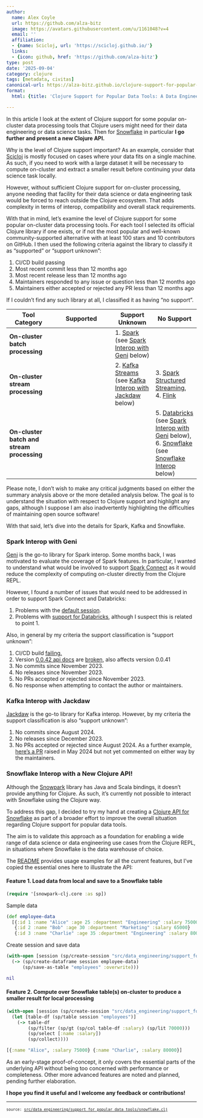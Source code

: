 ```yaml
---
author:
  name: Alex Coyle
  url: https://github.com/alza-bitz
  image: https://avatars.githubusercontent.com/u/1161048?v=4
  email: ''
  affiliation:
  - {name: Scicloj, url: 'https://scicloj.github.io/'}
  links:
  - {icon: github, href: 'https://github.com/alza-bitz'}
type: post
date: '2025-09-04'
category: clojure
tags: [metadata, civitas]
canonical-url: https://alza-bitz.github.io/clojure-support-for-popular-data-tools
format:
  html: {title: 'Clojure Support for Popular Data Tools: A Data Engineer''s Perspective, and a New Clojure API for Snowflake'}

---
```

<style></style><style>.printedClojure .sourceCode {
  background-color: transparent;
  border-style: none;
}
</style><style>.clay-limit-image-width .clay-image {max-width: 100%}
.clay-side-by-side .sourceCode {margin: 0}
.clay-side-by-side {margin: 1em 0}
</style>
<script src="snowflake_files/md-default0.js" type="text/javascript"></script><script src="snowflake_files/md-default1.js" type="text/javascript"></script>
In this article I look at the extent of Clojure support for some popular on-cluster data processing tools that Clojure users might need for their data engineering or data science tasks. Then for [Snowflake](https://snowflake.com) in particular **I go further and present a new Clojure API.**

Why is the level of Clojure support important? As an example, consider that [Scicloj](https://scicloj.org) is mostly focused on cases where your data fits on a single machine. As such, if you need to work with a large dataset it will be necessary to compute on-cluster and extract a smaller result before continuing your data science task locally.

However, without sufficient Clojure support for on-cluster processing, anyone needing that facility for their data science or data engineering task would be forced to reach outside the Clojure ecosystem. That adds complexity in terms of interop, compatibility and overall stack requirements.

With that in mind, let's examine the level of Clojure support for some popular on-cluster data processing tools. For each tool I selected its official Clojure library if one exists, or if not the most popular and well-known community-supported alternative with at least 100 stars and 10 contributors on GitHub. I then used the following criteria against the library to classify it as "supported" or "support unknown":

1. CI/CD build passing
1. Most recent commit less than 12 months ago
1. Most recent release less than 12 months ago
1. Maintainers responded to any issue or question less than 12 months ago
1. Maintainers either accepted or rejected any PR less than 12 months ago

If I couldn't find any such library at all, I classified it as having "no support".

| Tool Category | Supported | Support Unknown | No Support |
|---------------|---------------------|--------------|---------------|
| **On-cluster batch processing** | | 1. [Spark](https://spark.apache.org) (see [Spark Interop with Geni](#spark_interop_with_geni) below) | |
| **On-cluster stream processing** | | 2. [Kafka Streams](https://kafka.apache.org/documentation/streams) (see [Kafka Interop with Jackdaw](#kafka_interop_with_jackdaw) below) | 3. [Spark Structured Streaming](https://spark.apache.org/streaming),<br>4. [Flink](https://flink.apache.org) |
| **On-cluster batch and stream processing** | | | 5. [Databricks](https://databricks.com) (see [Spark Interop with Geni](#spark_interop_with_geni) below),<br>6. [Snowflake](https://snowflake.com) (see [Snowflake Interop](#snowflake_interop_with_a_new_clojure_api!) below) |

Please note, I don't wish to make any critical judgments based on either the summary analysis above or the more detailed analysis below. The goal is to understand the situation with respect to Clojure support and highlight any gaps, although I suppose I am also inadvertently highlighting the difficulties of maintaining open source software!

With that said, let's dive into the details for Spark, Kafka and Snowflake.


### Spark Interop with Geni

[Geni](https://github.com/zero-one-group/geni) is the go-to library for Spark interop. Some months back, I was motivated to evaluate the coverage of Spark features. In particular, I wanted to understand what would be involved to support [Spark Connect](https://spark.apache.org/spark-connect/) as it would reduce the complexity of computing on-cluster directly from the Clojure REPL.

However, I found a number of issues that would need to be addressed in order to support Spark Connect and Databricks: 

1.  Problems with the [default session](https://github.com/zero-one-group/geni/issues/345).
1.  Problems with [support for Databricks](https://github.com/zero-one-group/geni/issues/356), although I suspect this is related to point 1.

Also, in general by my criteria the support classification is "support unknown":

1.  CI/CD build [failing.](https://github.com/zero-one-group/geni/actions)
1.  Version [0.0.42 api docs](https://cljdoc.org/d/zero.one/geni/0.0.42/doc/readme) are [broken](https://cljdoc.org/builds/73977), also affects version 0.0.41
1. No commits since November 2023.
1. No releases since November 2023.
1. No PRs accepted or rejected since November 2023.
1. No response when attempting to contact the author or maintainers.


### Kafka Interop with Jackdaw

[Jackdaw](https://github.com/FundingCircle/jackdaw) is the go-to library for Kafka interop. However, by my criteria the support classification is also "support unknown":

1. No commits since August 2024.
1. No releases since December 2023.
1. No PRs accepted or rejected since August 2024. As a further example, [here's a PR](https://github.com/FundingCircle/jackdaw/pull/374) raised in May 2024 but not yet commented on either way by the maintainers.


### Snowflake Interop with a New Clojure API!

Although the [Snowpark](https://docs.snowflake.com/en/developer-guide/snowpark/java/index) library has Java and Scala bindings, it doesn't provide anything for Clojure. As such, it's currently not possible to interact with Snowflake using the Clojure way.

To address this gap, I decided to try my hand at creating a [Clojure API for Snowflake](https://github.com/alza-bitz/snowpark-clj) as part of a broader effort to improve the overall situation regarding Clojure support for popular data tools.

The aim is to validate this approach as a foundation for enabling a wide range of data science or data engineering use cases from the Clojure REPL, in situations where Snowflake is the data warehouse of choice.

The [README](https://github.com/alza-bitz/snowpark-clj/blob/main/README.md) provides usage examples for all the current features, but I've copied the essential ones here to illustrate the API:


#### Feature 1. Load data from local and save to a Snowflake table


::: {.sourceClojure}
```clojure
(require '[snowpark-clj.core :as sp])
```
:::


Sample data


::: {.sourceClojure}
```clojure
(def employee-data
  [{:id 1 :name "Alice" :age 25 :department "Engineering" :salary 75000}
   {:id 2 :name "Bob" :age 30 :department "Marketing" :salary 65000}
   {:id 3 :name "Charlie" :age 35 :department "Engineering" :salary 80000}])
```
:::


Create session and save data


::: {.sourceClojure}
```clojure
(with-open [session (sp/create-session "src/data_engineering/support_for_popular_data_tools/snowflake.edn")]
  (-> (sp/create-dataframe session employee-data)
      (sp/save-as-table "employees" :overwrite)))
```
:::



::: {.printedClojure}
```clojure
nil

```
:::



#### Feature 2. Compute over Snowflake table(s) on-cluster to produce a smaller result for local processing


::: {.sourceClojure}
```clojure
(with-open [session (sp/create-session "src/data_engineering/support_for_popular_data_tools/snowflake.edn")]
  (let [table-df (sp/table session "employees")]
    (-> table-df
        (sp/filter (sp/gt (sp/col table-df :salary) (sp/lit 70000)))
        (sp/select [:name :salary])
        (sp/collect))))
```
:::



::: {.printedClojure}
```clojure
[{:name "Alice", :salary 75000} {:name "Charlie", :salary 80000}]

```
:::


As an early-stage proof-of-concept, it only covers the essential parts of the underlying API without being too concerned with performance or completeness. Other more advanced features are noted and planned, pending further elaboration.

**I hope you find it useful and I welcome any feedback or contributions!**


```{=html}
<div style="background-color:grey;height:2px;width:100%;"></div>
```



```{=html}
<div><pre><small><small>source: <a href="https://github.com/ClojureCivitas/clojurecivitas.github.io/blob/main/src/data_engineering/support_for_popular_data_tools/snowflake.clj">src/data_engineering/support_for_popular_data_tools/snowflake.clj</a></small></small></pre></div>
```
